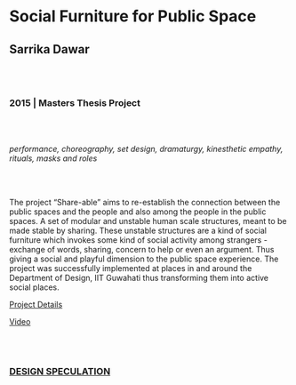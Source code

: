 # Social Furniture for Public Space
## Sarrika Dawar

<br/><br/>

### 2015 | Masters Thesis Project

<br/><br/>

*performance, choreography,  set design, dramaturgy, kinesthetic empathy, rituals, masks and roles*

<br/><br/>

The project “Share-able” aims to re-establish the connection between the public spaces and the people and also among the people in the public spaces. A set of modular and unstable human scale structures, meant to be made stable by sharing. These unstable structures are a kind of social furniture which invokes some kind of social activity among strangers - exchange of words, sharing, concern to help or even an argument. Thus giving a social and playful dimension to the public space experience. The project was successfully implemented at places in and around the Department of Design, IIT Guwahati thus transforming them into active social places.

[Project Details](https://www.behance.net/gallery/12306147/Share-able-social-furniture-for-public-spaces)

[Video](https://vimeo.com/95948772)

<br/><br/>

### [DESIGN SPECULATION](/research-groups/design-speculation)
